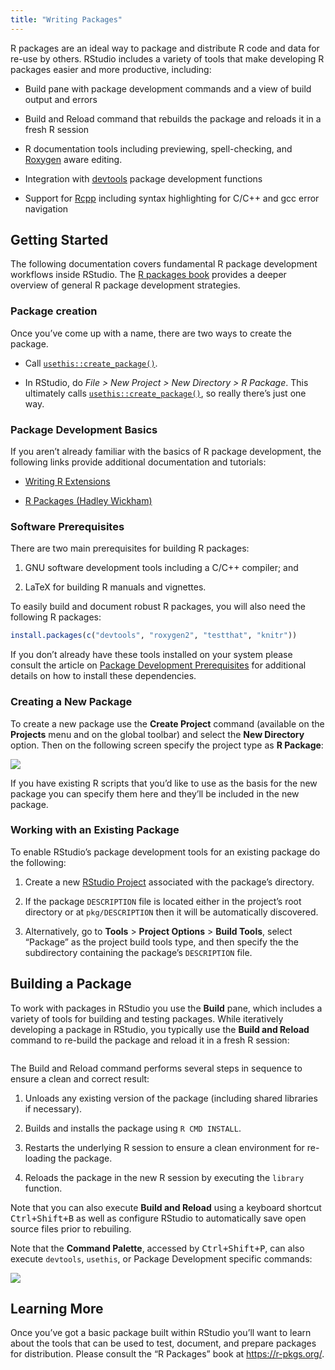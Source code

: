 ```yaml
---
title: "Writing Packages"
---
```


R packages are an ideal way to package and distribute R code and data for re-use by others. RStudio includes a variety of tools that make developing R packages easier and more productive, including:

-   Build pane with package development commands and a view of build output and errors

-   Build and Reload command that rebuilds the package and reloads it in a fresh R session

-   R documentation tools including previewing, spell-checking, and [Roxygen](https://roxygen2.r-lib.org/) aware editing.

-   Integration with [devtools](https://github.com/r-lib/devtools) package development functions

-   Support for [Rcpp](http://dirk.eddelbuettel.com/code/rcpp.html) including syntax highlighting for C/C++ and gcc error navigation

## Getting Started

The following documentation covers fundamental R package development workflows inside RStudio. The [R packages book](https://r-pkgs.org/) provides a deeper overview of general R package development strategies.

### Package creation

Once you've come up with a name, there are two ways to create the package.

-   Call [`usethis::create_package()`](https://usethis.r-lib.org/reference/create_package.html).

-   In RStudio, do *File \> New Project \> New Directory \> R Package*. This ultimately calls [`usethis::create_package()`](https://usethis.r-lib.org/reference/create_package.html), so really there's just one way.

### Package Development Basics

If you aren't already familiar with the basics of R package development, the following links provide additional documentation and tutorials:

-   [Writing R Extensions](https://rstudio.github.io/r-manuals/)

-   [R Packages (Hadley Wickham)](http://r-pkgs.had.co.nz/)

### Software Prerequisites

There are two main prerequisites for building R packages:

1.  GNU software development tools including a C/C++ compiler; and

2.  LaTeX for building R manuals and vignettes.

To easily build and document robust R packages, you will also need the following R packages:

``` r
install.packages(c("devtools", "roxygen2", "testthat", "knitr"))
```

If you don't already have these tools installed on your system please consult the article on [Package Development Prerequisites](https://support.rstudio.com/hc/en-us/articles/200486498-Package-Development-Prerequisites) for additional details on how to install these dependencies.

### Creating a New Package

To create a new package use the **Create Project** command (available on the **Projects** menu and on the global toolbar) and select the **New Directory** option. Then on the following screen specify the project type as **R Package**:

![](images/create-r-pkg.png){fig-alt="A screenshot of the New Project Wizard"}

::: callout-tip
If you have existing R scripts that you'd like to use as the basis for the new package you can specify them here and they'll be included in the new package.
:::

### Working with an Existing Package

To enable RStudio's package development tools for an existing package do the following:

1.  Create a new [RStudio Project](../code/projects.html) associated with the package's directory.

2.  If the package `DESCRIPTION` file is located either in the project's root directory or at `pkg/DESCRIPTION` then it will be automatically discovered.

3.  Alternatively, go to **Tools** \> **Project Options** \> **Build Tools**, select "Package" as the project build tools type, and then specify the the subdirectory containing the package's `DESCRIPTION` file.

## Building a Package

To work with packages in RStudio you use the **Build** pane, which includes a variety of tools for building and testing packages. While iteratively developing a package in RStudio, you typically use the **Build and Reload** command to re-build the package and reload it in a fresh R session:

![](images/build-reload-pkg.png){alt=""}

The Build and Reload command performs several steps in sequence to ensure a clean and correct result:

1.  Unloads any existing version of the package (including shared libraries if necessary).

2.  Builds and installs the package using `R CMD INSTALL`.

3.  Restarts the underlying R session to ensure a clean environment for re-loading the package.

4.  Reloads the package in the new R session by executing the `library` function.

Note that you can also execute **Build and Reload** using a keyboard shortcut <kbd>Ctrl+Shift+B</kbd> as well as configure RStudio to automatically save open source files prior to rebuiling.

Note that the **Command Palette**, accessed by <kbd>Ctrl+Shift+P</kbd>, can also execute `devtools`, `usethis`, or Package Development specific commands:

![](images/command-palette-pkgs.png)

## Learning More

Once you've got a basic package built within RStudio you'll want to learn about the tools that can be used to test, document, and prepare packages for distribution. Please consult the "R Packages" book at <https://r-pkgs.org/>.
